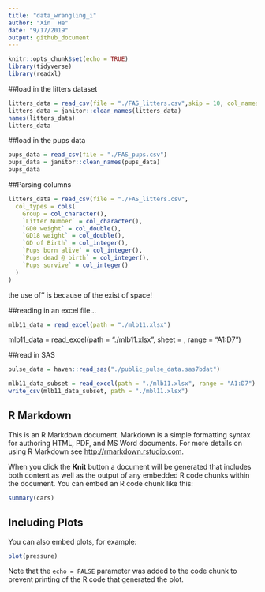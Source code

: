 ```yaml
---
title: "data_wrangling_i"
author: "Xin  He"
date: "9/17/2019"
output: github_document
---
```


```r
knitr::opts_chunk$set(echo = TRUE)
library(tidyverse)
library(readxl)
```

##load in the litters dataset

```r
litters_data = read_csv(file = "./FAS_litters.csv",skip = 10, col_names = FALSE)
litters_data = janitor::clean_names(litters_data)
names(litters_data)
litters_data
```

##load in the pups data
```r
pups_data = read_csv(file = "./FAS_pups.csv")
pups_data = janitor::clean_names(pups_data)
pups_data
```


##Parsing columns
```r
litters_data = read_csv(file = "./FAS_litters.csv",
  col_types = cols(
    Group = col_character(),
    `Litter Number` = col_character(),
    `GD0 weight` = col_double(),
    `GD18 weight` = col_double(),
    `GD of Birth` = col_integer(),
    `Pups born alive` = col_integer(),
    `Pups dead @ birth` = col_integer(),
    `Pups survive` = col_integer()
  )
)
```
the use of'' is because of the exist of space!


##reading in an excel file...
```r
mlb11_data = read_excel(path = "./mlb11.xlsx")
```
mlb11_data = read_excel(path = "./mlb11.xlsx", sheet = , range = "A1:D7")

##read in SAS
```r
pulse_data = haven::read_sas("./public_pulse_data.sas7bdat")
```

```r
mlb11_data_subset = read_excel(path = "./mlb11.xlsx", range = "A1:D7")
write_csv(mlb11_data_subset, path = "./mbl11.xlsx")
```





## R Markdown

This is an R Markdown document. Markdown is a simple formatting syntax for authoring HTML, PDF, and MS Word documents. For more details on using R Markdown see <http://rmarkdown.rstudio.com>.

When you click the **Knit** button a document will be generated that includes both content as well as the output of any embedded R code chunks within the document. You can embed an R code chunk like this:

```r
summary(cars)
```

## Including Plots

You can also embed plots, for example:

```r
plot(pressure)
```

Note that the `echo = FALSE` parameter was added to the code chunk to prevent printing of the R code that generated the plot.
